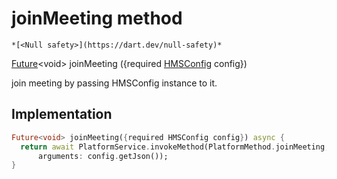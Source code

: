 # joinMeeting method

    *[<Null safety>](https://dart.dev/null-safety)*

[Future](https://api.flutter.dev/flutter/dart-async/Future-class.html)&lt;void> joinMeeting
({required [HMSConfig](../../model_hms_config/HMSConfig-class) config})

<p>join meeting by passing HMSConfig instance to it.</p>

## Implementation

```dart
Future<void> joinMeeting({required HMSConfig config}) async {
  return await PlatformService.invokeMethod(PlatformMethod.joinMeeting,
      arguments: config.getJson());
}
```
